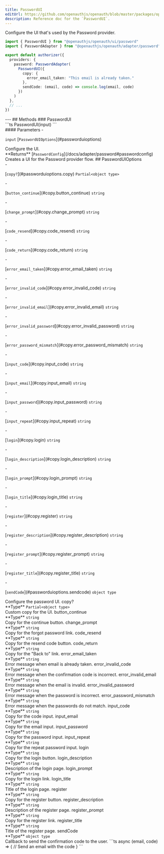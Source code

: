 ```yaml
---
title: PasswordUI
editUrl: https://github.com/openauthjs/openauth/blob/master/packages/openauth/src/ui/password.tsx
description: Reference doc for the `PasswordUI`.
---
```



<div class="tsdoc">
<Section type="about">
Configure the UI that's used by the Password provider.


```ts {1,7-12}
import { PasswordUI } from "@openauthjs/openauth/ui/password"
import { PasswordAdapter } from "@openauthjs/openauth/adapter/password"

export default authorizer({
  providers: {
    password: PasswordAdapter(
      PasswordUI({
        copy: {
          error_email_taken: "This email is already taken."
        },
        sendCode: (email, code) => console.log(email, code)
      })
    )
  },
  // ...
})
```
</Section>
---
## Methods
### PasswordUI
<Segment>
<Section type="signature">
```ts
PasswordUI(input)
```
</Section>
<Section type="parameters">
#### Parameters
- <p><code class="key">input</code> [<code class="type">PasswordUIOptions</code>](#passworduioptions)</p>
Configure the UI.
</Section>
<InlineSection>
**Returns** [<code class="type">PasswordConfig</code>](/docs/adapter/password#passwordconfig)
</InlineSection>
Creates a UI for the Password provider flow.
</Segment>
## PasswordUIOptions
<Segment>
<Section type="parameters">
- <p>[<code class="key">copy?</code>](#passworduioptions.copy) <code class="primitive">Partial</code><code class="symbol">&lt;</code><code class="primitive">object type</code><code class="symbol">&gt;</code></p>
  - <p>[<code class="key">button_continue</code>](#copy.button_continue) <code class="primitive">string</code></p>
  - <p>[<code class="key">change_prompt</code>](#copy.change_prompt) <code class="primitive">string</code></p>
  - <p>[<code class="key">code_resend</code>](#copy.code_resend) <code class="primitive">string</code></p>
  - <p>[<code class="key">code_return</code>](#copy.code_return) <code class="primitive">string</code></p>
  - <p>[<code class="key">error_email_taken</code>](#copy.error_email_taken) <code class="primitive">string</code></p>
  - <p>[<code class="key">error_invalid_code</code>](#copy.error_invalid_code) <code class="primitive">string</code></p>
  - <p>[<code class="key">error_invalid_email</code>](#copy.error_invalid_email) <code class="primitive">string</code></p>
  - <p>[<code class="key">error_invalid_password</code>](#copy.error_invalid_password) <code class="primitive">string</code></p>
  - <p>[<code class="key">error_password_mismatch</code>](#copy.error_password_mismatch) <code class="primitive">string</code></p>
  - <p>[<code class="key">input_code</code>](#copy.input_code) <code class="primitive">string</code></p>
  - <p>[<code class="key">input_email</code>](#copy.input_email) <code class="primitive">string</code></p>
  - <p>[<code class="key">input_password</code>](#copy.input_password) <code class="primitive">string</code></p>
  - <p>[<code class="key">input_repeat</code>](#copy.input_repeat) <code class="primitive">string</code></p>
  - <p>[<code class="key">login</code>](#copy.login) <code class="primitive">string</code></p>
  - <p>[<code class="key">login_description</code>](#copy.login_description) <code class="primitive">string</code></p>
  - <p>[<code class="key">login_prompt</code>](#copy.login_prompt) <code class="primitive">string</code></p>
  - <p>[<code class="key">login_title</code>](#copy.login_title) <code class="primitive">string</code></p>
  - <p>[<code class="key">register</code>](#copy.register) <code class="primitive">string</code></p>
  - <p>[<code class="key">register_description</code>](#copy.register_description) <code class="primitive">string</code></p>
  - <p>[<code class="key">register_prompt</code>](#copy.register_prompt) <code class="primitive">string</code></p>
  - <p>[<code class="key">register_title</code>](#copy.register_title) <code class="primitive">string</code></p>
- <p>[<code class="key">sendCode</code>](#passworduioptions.sendcode) <code class="primitive">object type</code></p>
</Section>
Configure the password UI.
</Segment>
<NestedTitle id="passworduioptions.copy" Tag="h4" parent="PasswordUIOptions.">copy?</NestedTitle>
<Segment>
<Section type="parameters">
<InlineSection>
**Type** <code class="primitive">Partial</code><code class="symbol">&lt;</code><code class="primitive">object type</code><code class="symbol">&gt;</code>
</InlineSection>
</Section>
Custom copy for the UI.
</Segment>
<NestedTitle id="copy.button_continue" Tag="h5" parent="PasswordUIOptions.copy.">button_continue</NestedTitle>
<Segment>
<Section type="parameters">
<InlineSection>
**Type** <code class="primitive">string</code>
</InlineSection>
</Section>
Copy for the continue button.
</Segment>
<NestedTitle id="copy.change_prompt" Tag="h5" parent="PasswordUIOptions.copy.">change_prompt</NestedTitle>
<Segment>
<Section type="parameters">
<InlineSection>
**Type** <code class="primitive">string</code>
</InlineSection>
</Section>
Copy for the forgot password link.
</Segment>
<NestedTitle id="copy.code_resend" Tag="h5" parent="PasswordUIOptions.copy.">code_resend</NestedTitle>
<Segment>
<Section type="parameters">
<InlineSection>
**Type** <code class="primitive">string</code>
</InlineSection>
</Section>
Copy for the resend code button.
</Segment>
<NestedTitle id="copy.code_return" Tag="h5" parent="PasswordUIOptions.copy.">code_return</NestedTitle>
<Segment>
<Section type="parameters">
<InlineSection>
**Type** <code class="primitive">string</code>
</InlineSection>
</Section>
Copy for the "Back to" link.
</Segment>
<NestedTitle id="copy.error_email_taken" Tag="h5" parent="PasswordUIOptions.copy.">error_email_taken</NestedTitle>
<Segment>
<Section type="parameters">
<InlineSection>
**Type** <code class="primitive">string</code>
</InlineSection>
</Section>
Error message when email is already taken.
</Segment>
<NestedTitle id="copy.error_invalid_code" Tag="h5" parent="PasswordUIOptions.copy.">error_invalid_code</NestedTitle>
<Segment>
<Section type="parameters">
<InlineSection>
**Type** <code class="primitive">string</code>
</InlineSection>
</Section>
Error message when the confirmation code is incorrect.
</Segment>
<NestedTitle id="copy.error_invalid_email" Tag="h5" parent="PasswordUIOptions.copy.">error_invalid_email</NestedTitle>
<Segment>
<Section type="parameters">
<InlineSection>
**Type** <code class="primitive">string</code>
</InlineSection>
</Section>
Error message when the email is invalid.
</Segment>
<NestedTitle id="copy.error_invalid_password" Tag="h5" parent="PasswordUIOptions.copy.">error_invalid_password</NestedTitle>
<Segment>
<Section type="parameters">
<InlineSection>
**Type** <code class="primitive">string</code>
</InlineSection>
</Section>
Error message when the password is incorrect.
</Segment>
<NestedTitle id="copy.error_password_mismatch" Tag="h5" parent="PasswordUIOptions.copy.">error_password_mismatch</NestedTitle>
<Segment>
<Section type="parameters">
<InlineSection>
**Type** <code class="primitive">string</code>
</InlineSection>
</Section>
Error message when the passwords do not match.
</Segment>
<NestedTitle id="copy.input_code" Tag="h5" parent="PasswordUIOptions.copy.">input_code</NestedTitle>
<Segment>
<Section type="parameters">
<InlineSection>
**Type** <code class="primitive">string</code>
</InlineSection>
</Section>
Copy for the code input.
</Segment>
<NestedTitle id="copy.input_email" Tag="h5" parent="PasswordUIOptions.copy.">input_email</NestedTitle>
<Segment>
<Section type="parameters">
<InlineSection>
**Type** <code class="primitive">string</code>
</InlineSection>
</Section>
Copy for the email input.
</Segment>
<NestedTitle id="copy.input_password" Tag="h5" parent="PasswordUIOptions.copy.">input_password</NestedTitle>
<Segment>
<Section type="parameters">
<InlineSection>
**Type** <code class="primitive">string</code>
</InlineSection>
</Section>
Copy for the password input.
</Segment>
<NestedTitle id="copy.input_repeat" Tag="h5" parent="PasswordUIOptions.copy.">input_repeat</NestedTitle>
<Segment>
<Section type="parameters">
<InlineSection>
**Type** <code class="primitive">string</code>
</InlineSection>
</Section>
Copy for the repeat password input.
</Segment>
<NestedTitle id="copy.login" Tag="h5" parent="PasswordUIOptions.copy.">login</NestedTitle>
<Segment>
<Section type="parameters">
<InlineSection>
**Type** <code class="primitive">string</code>
</InlineSection>
</Section>
Copy for the login button.
</Segment>
<NestedTitle id="copy.login_description" Tag="h5" parent="PasswordUIOptions.copy.">login_description</NestedTitle>
<Segment>
<Section type="parameters">
<InlineSection>
**Type** <code class="primitive">string</code>
</InlineSection>
</Section>
Description of the login page.
</Segment>
<NestedTitle id="copy.login_prompt" Tag="h5" parent="PasswordUIOptions.copy.">login_prompt</NestedTitle>
<Segment>
<Section type="parameters">
<InlineSection>
**Type** <code class="primitive">string</code>
</InlineSection>
</Section>
Copy for the login link.
</Segment>
<NestedTitle id="copy.login_title" Tag="h5" parent="PasswordUIOptions.copy.">login_title</NestedTitle>
<Segment>
<Section type="parameters">
<InlineSection>
**Type** <code class="primitive">string</code>
</InlineSection>
</Section>
Title of the login page.
</Segment>
<NestedTitle id="copy.register" Tag="h5" parent="PasswordUIOptions.copy.">register</NestedTitle>
<Segment>
<Section type="parameters">
<InlineSection>
**Type** <code class="primitive">string</code>
</InlineSection>
</Section>
Copy for the register button.
</Segment>
<NestedTitle id="copy.register_description" Tag="h5" parent="PasswordUIOptions.copy.">register_description</NestedTitle>
<Segment>
<Section type="parameters">
<InlineSection>
**Type** <code class="primitive">string</code>
</InlineSection>
</Section>
Description of the register page.
</Segment>
<NestedTitle id="copy.register_prompt" Tag="h5" parent="PasswordUIOptions.copy.">register_prompt</NestedTitle>
<Segment>
<Section type="parameters">
<InlineSection>
**Type** <code class="primitive">string</code>
</InlineSection>
</Section>
Copy for the register link.
</Segment>
<NestedTitle id="copy.register_title" Tag="h5" parent="PasswordUIOptions.copy.">register_title</NestedTitle>
<Segment>
<Section type="parameters">
<InlineSection>
**Type** <code class="primitive">string</code>
</InlineSection>
</Section>
Title of the register page.
</Segment>
<NestedTitle id="passworduioptions.sendcode" Tag="h4" parent="PasswordUIOptions.">sendCode</NestedTitle>
<Segment>
<Section type="parameters">
<InlineSection>
**Type** <code class="primitive">object type</code>
</InlineSection>
</Section>
Callback to send the confirmation code to the user.
```ts
async (email, code) => {
  // Send an email with the code
}
```
</Segment>
</div>